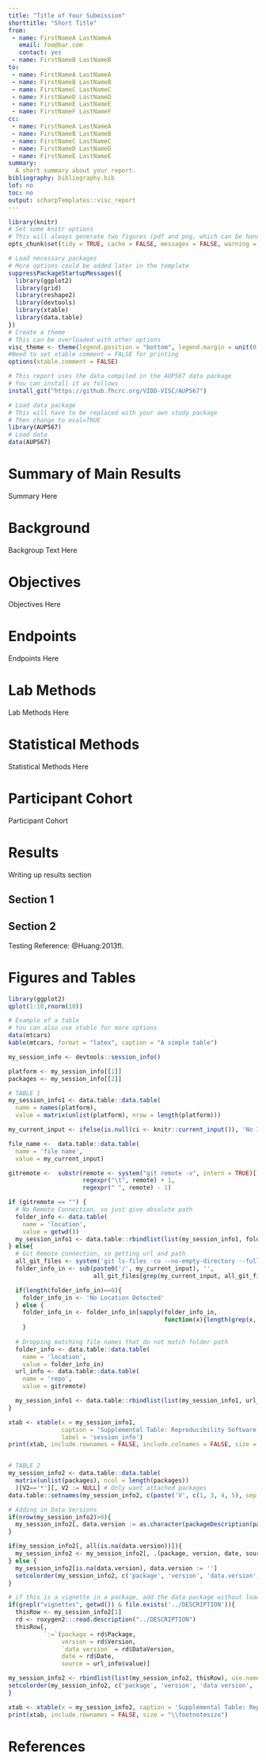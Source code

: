 ```yaml
---
title: "Title of Your Submission"
shorttitle: "Short Title"
from:
 - name: FirstNameA LastNameA
   email: foo@bar.com
   contact: yes
 - name: FirstNameB LastNameB
to:
 - name: FirstNameA LastNameA
 - name: FirstNameB LastNameB
 - name: FirstNameC LastNameC
 - name: FirstNameD LastNameD
 - name: FirstNameE LastNameE
 - name: FirstNameF LastNameF
cc:
 - name: FirstNameA LastNameA
 - name: FirstNameB LastNameB
 - name: FirstNameC LastNameC
 - name: FirstNameD LastNameD
 - name: FirstNameE LastNameE
summary: 
  A short summary about your report. 
bibliography: bibliography.bib
lof: no
toc: no
output: scharpTemplates::visc_report
---
```


```r
library(knitr)
# Set some knitr options
# This will always generate two figures (pdf and png, which can be handy for presentations)
opts_chunk$set(tidy = TRUE, cache = FALSE, messages = FALSE, warning = FALSE, echo = FALSE, dev = c("pdf", "png"), dpi = 200)
```

```r
# Load necessary packages
# More options could be added later in the template
suppressPackageStartupMessages({
  library(ggplot2)
  library(grid)
  library(reshape2)
  library(devtools)
  library(xtable)
  library(data.table)
})
# Create a theme
# This can be overloaded with other options
visc_theme <- theme(legend.position = "bottom", legend.margin = unit(0, "cm"))
#Need to set xtable comment = FALSE for printing
options(xtable.comment = FALSE)
```

```r
# This report uses the data compiled in the AUP567 data package
# You can install it as follows
install_git("https://github.fhcrc.org/VIDD-VISC/AUP567")
```

```r
# Load data package
# This will have to be replaced with your own study package
# Then change to eval=TRUE
library(AUP567)
# Load data
data(AUP567)
```

# Summary of Main Results

Summary Here


# Background

Backgroup Text Here


# Objectives

Objectives Here


# Endpoints

Endpoints Here


# Lab Methods

Lab Methods Here


# Statistical Methods

Statistical Methods Here


# Participant Cohort

Participant Cohort


# Results

Writing up results section

## Section 1

## Section 2



Testing Reference: @Huang:2013fl.



# Figures and Tables

\clearpage

```r
library(ggplot2)
qplot(1:10,rnorm(10))
```


```r
# Example of a table
# You can also use xtable for more options
data(mtcars)
kable(mtcars, format = "latex", caption = "A simple table")
```

\clearpage 


```r
my_session_info <- devtools::session_info()

platform <- my_session_info[[1]]
packages <- my_session_info[[2]]

# TABLE 1
my_session_info1 <- data.table::data.table(
  name = names(platform),
  value = matrix(unlist(platform), nrow = length(platform)))

my_current_input <- ifelse(is.null(ci <- knitr::current_input()), 'No Input File Detected', ci)

file_name <-  data.table::data.table(
  name = 'file name',
  value = my_current_input)

gitremote <-  substr(remote <- system("git remote -v", intern = TRUE)[1],
                     regexpr("\t", remote) + 1,
                     regexpr(" ", remote) - 1)

if (gitremote == "") {
  # No Remote Connection, so just give absolute path
  folder_info <- data.table(
    name = 'location',
    value = getwd())
  my_session_info1 <- data.table::rbindlist(list(my_session_info1, folder_info, file_name))
} else{
  # Git Remote connection, so getting url and path
  all_git_files <- system('git ls-files -co --no-empty-directory --full-name', intern = TRUE)
  folder_info_in <- sub(paste0('/', my_current_input), '',
                        all_git_files[grep(my_current_input, all_git_files)])

  if(length(folder_info_in)==0){
    folder_info_in <- 'No Location Detected'
  } else {
    folder_info_in <- folder_info_in[sapply(folder_info_in,
                                            function(x){length(grep(x, getwd())) == 1})]
    }
  
  # Dropping matching file names that do not match folder path
  folder_info <- data.table::data.table(
    name = 'location',
    value = folder_info_in)
  url_info <- data.table::data.table(
    name = 'repo',
    value = gitremote)

  my_session_info1 <- data.table::rbindlist(list(my_session_info1, url_info, folder_info, file_name))
}

xtab <- xtable(x = my_session_info1,
               caption = 'Supplemental Table: Reproducibility Software Session Information',
               label = 'session_info')
print(xtab, include.rownames = FALSE, include.colnames = FALSE, size = "\\footnotesize")


# TABLE 2
my_session_info2 <- data.table::data.table(
  matrix(unlist(packages), ncol = length(packages))
  )[V2=='*'][, V2 := NULL] # Only want attached packages
data.table::setnames(my_session_info2, c(paste('V', c(1, 3, 4, 5), sep = '')), names(packages)[-2])

# Adding in Data Versions
if(nrow(my_session_info2)>0){
  my_session_info2[, data.version := as.character(packageDescription(package, fields = 'DataVersion')), by = package]
}

if(my_session_info2[, all(is.na(data.version))]){
  my_session_info2 <- my_session_info2[, .(package, version, date, source)]
} else {
  my_session_info2[is.na(data.version), data.version := '']
  setcolorder(my_session_info2, c('package', 'version', 'data.version', 'date', 'source'))
}

# if this is a vignette in a package, add the data package without loading it
if(grepl("vignettes", getwd()) & file.exists('../DESCRIPTION')){
  thisRow <- my_session_info2[1]
  rd <- roxygen2:::read.description("../DESCRIPTION")
  thisRow[,
          `:=`(package = rd$Package,
               version = rd$Version,
               `data version` = rd$DataVersion,
               date = rd$Date,
               source = url_info$value)]

my_session_info2 <- rbindlist(list(my_session_info2, thisRow), use.names=TRUE, fill=TRUE)
setcolorder(my_session_info2, c('package', 'version', 'data version', 'date', 'source'))
}

xtab <- xtable(x = my_session_info2, caption = 'Supplemental Table: Reproducibility Software Package Version Information', label = 'session_info2')
print(xtab, include.rownames = FALSE, size = "\\footnotesize")
```


\clearpage 

# References
